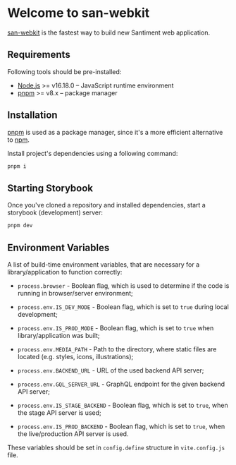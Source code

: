 # Welcome to san-webkit

[san-webkit](https://github.com/santiment/san-webkit/) is the fastest way to build new Santiment web
application.

## Requirements

Following tools should be pre-installed:

- [Node.js](https://nodejs.org/en/) >= v16.18.0 – JavaScript runtime environment
- [pnpm](https://pnpm.io/) >= v8.x – package manager

## Installation

[pnpm](https://pnpm.io/) is used as a package manager, since it's a more efficient alternative to [npm](https://pnpm.io/motivation).

Install project's dependencies using a following command:

```bash
pnpm i
```

## Starting Storybook

Once you've cloned a repository and installed dependencies, start a storybook (development) server:

```bash
pnpm dev
```

## Environment Variables

A list of build-time environment variables, that are necessary for a library/application to function correctly:

- `process.browser` - Boolean flag, which is used to determine if the code is running in browser/server environment;
- `process.env.IS_DEV_MODE` - Boolean flag, which is set to `true` during local development;
- `process.env.IS_PROD_MODE` - Boolean flag, which is set to `true` when library/application was built;

- `process.env.MEDIA_PATH` - Path to the directory, where static files are located (e.g. styles, icons, illustrations);

- `process.env.BACKEND_URL` - URL of the used backend API server;
- `process.env.GQL_SERVER_URL` - GraphQL endpoint for the given backend API server;

- `process.env.IS_STAGE_BACKEND` - Boolean flag, which is set to `true`, when the stage API server is used;
- `process.env.IS_PROD_BACKEND` - Boolean flag, which is set to `true`, when the live/production API server is used.

These variables should be set in `config.define` structure in `vite.config.js` file.
